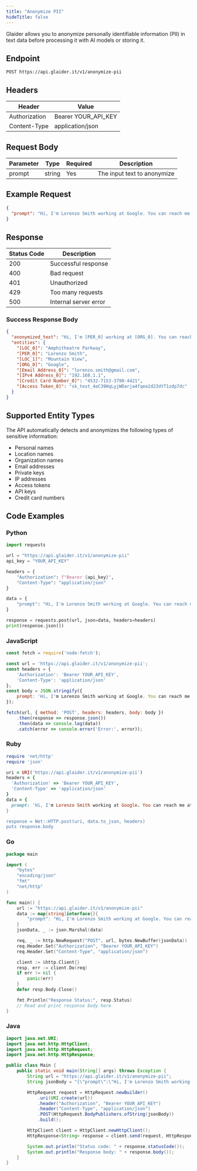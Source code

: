 ```yaml
---
title: "Anonymize PII"
hideTitle: false
---
```


Glaider allows you to anonymize personally identifiable information (PII) in text data before processing it with AI models or storing it.

## Endpoint

```
POST https://api.glaider.it/v1/anonymize-pii
```

## Headers

| Header        | Value               |
|---------------|---------------------|
| Authorization | Bearer YOUR_API_KEY |
| Content-Type  | application/json    |

## Request Body

| Parameter | Type   | Required | Description                |
|-----------|--------|----------|----------------------------|
| prompt    | string | Yes      | The input text to anonymize|

## Example Request

```json
{
  "prompt": "Hi, I'm Lorenzo Smith working at Google. You can reach me at lorenzo.smith@gmail.com or visit our office at 1600 Amphitheatre Parkway, Mountain View. My API key is sk_test_4eC39HqLyjWDarja4fqee2d23dtT1zdp7dc and my credit card is 4532-7153-3790-4421. Our server IP is 192.168.1.1"
}
```

## Response

| Status Code | Description            |
|-------------|------------------------|
| 200         | Successful response    |
| 400         | Bad request            |
| 401         | Unauthorized           |
| 429         | Too many requests      |
| 500         | Internal server error  |

### Success Response Body

```json
{
  "anonymized_text": "Hi, I'm [PER_0] working at [ORG_0]. You can reach me at [Email Address_0] or visit our office at 1600 [LOC_0], [LOC_1]. My API key is [Access Token_0] and my credit card is [Credit Card Number_0]. Our server IP is [IPv4 Address_0]",
  "entities": {
    "[LOC_0]": "Amphitheatre Parkway",
    "[PER_0]": "Lorenzo Smith",
    "[LOC_1]": "Mountain View",
    "[ORG_0]": "Google",
    "[Email Address_0]": "lorenzo.smith@gmail.com",
    "[IPv4 Address_0]": "192.168.1.1",
    "[Credit Card Number_0]": "4532-7153-3790-4421",
    "[Access Token_0]": "sk_test_4eC39HqLyjWDarja4fqee2d23dtT1zdp7dc"
  }
}
```

## Supported Entity Types

The API automatically detects and anonymizes the following types of sensitive information:

- Personal names
- Location names
- Organization names
- Email addresses
- Private keys
- IP addresses
- Access tokens
- API keys
- Credit card numbers

## Code Examples

### Python

```python
import requests

url = "https://api.glaider.it/v1/anonymize-pii"
api_key = "YOUR_API_KEY"

headers = {
    "Authorization": f"Bearer {api_key}",
    "Content-Type": "application/json"
}

data = {
    "prompt": "Hi, I'm Lorenzo Smith working at Google. You can reach me at lorenzo.smith@gmail.com or visit our office at 1600 Amphitheatre Parkway, Mountain View. My API key is sk_test_4eC39HqLyjWDarjtT1zdp7dc and my credit card is 4532-7153-3790-4421. Our server IP is 192.168.1.1"
}

response = requests.post(url, json=data, headers=headers)
print(response.json())
```

### JavaScript

```javascript
const fetch = require('node-fetch');

const url = 'https://api.glaider.it/v1/anonymize-pii';
const headers = {
    'Authorization': 'Bearer YOUR_API_KEY',
    'Content-Type': 'application/json'
};
const body = JSON.stringify({
    prompt: 'Hi, I'm Lorenzo Smith working at Google. You can reach me at lorenzo.smith@gmail.com or visit our office at 1600 Amphitheatre Parkway, Mountain View. My API key is sk_test_4eC39HqLyjWDarjtT1zdp7dc and my credit card is 4532-7153-3790-4421. Our server IP is 192.168.1.1'
});

fetch(url, { method: 'POST', headers: headers, body: body })
    .then(response => response.json())
    .then(data => console.log(data))
    .catch(error => console.error('Error:', error));
```

### Ruby

```ruby
require 'net/http'
require 'json'

uri = URI('https://api.glaider.it/v1/anonymize-pii')
headers = {
  'Authorization' => 'Bearer YOUR_API_KEY',
  'Content-Type' => 'application/json'
}
data = {
  prompt: 'Hi, I'm Lorenzo Smith working at Google. You can reach me at lorenzo.smith@gmail.com or visit our office at 1600 Amphitheatre Parkway, Mountain View. My API key is sk_test_4eC39HqLyjWDarjtT1zdp7dc and my credit card is 4532-7153-3790-4421. Our server IP is 192.168.1.1'
}

response = Net::HTTP.post(uri, data.to_json, headers)
puts response.body
```

### Go

```go
package main

import (
    "bytes"
    "encoding/json"
    "fmt"
    "net/http"
)

func main() {
    url := "https://api.glaider.it/v1/anonymize-pii"
    data := map[string]interface{}{
        "prompt": "Hi, I'm Lorenzo Smith working at Google. You can reach me at lorenzo.smith@gmail.com or visit our office at 1600 Amphitheatre Parkway, Mountain View. My API key is sk_test_4eC39HqLyjWDarjtT1zdp7dc and my credit card is 4532-7153-3790-4421. Our server IP is 192.168.1.1"
    }
    jsonData, _ := json.Marshal(data)

    req, _ := http.NewRequest("POST", url, bytes.NewBuffer(jsonData))
    req.Header.Set("Authorization", "Bearer YOUR_API_KEY")
    req.Header.Set("Content-Type", "application/json")

    client := &http.Client{}
    resp, err := client.Do(req)
    if err != nil {
        panic(err)
    }
    defer resp.Body.Close()

    fmt.Println("Response Status:", resp.Status)
    // Read and print response body here
}
```

### Java

```java
import java.net.URI;
import java.net.http.HttpClient;
import java.net.http.HttpRequest;
import java.net.http.HttpResponse;

public class Main {
    public static void main(String[] args) throws Exception {
        String url = "https://api.glaider.it/v1/anonymize-pii";
        String jsonBody = "{\"prompt\":\"Hi, I'm Lorenzo Smith working at Google. You can reach me at lorenzo.smith@gmail.com or visit our office at 1600 Amphitheatre Parkway, Mountain View. My API key is sk_test_4eC39HqLyjWDarjtT1zdp7dc and my credit card is 4532-7153-3790-4421. Our server IP is 192.168.1.1\"}";

        HttpRequest request = HttpRequest.newBuilder()
            .uri(URI.create(url))
            .header("Authorization", "Bearer YOUR_API_KEY")
            .header("Content-Type", "application/json")
            .POST(HttpRequest.BodyPublishers.ofString(jsonBody))
            .build();

        HttpClient client = HttpClient.newHttpClient();
        HttpResponse<String> response = client.send(request, HttpResponse.BodyHandlers.ofString());

        System.out.println("Status code: " + response.statusCode());
        System.out.println("Response body: " + response.body());
    }
}
```
